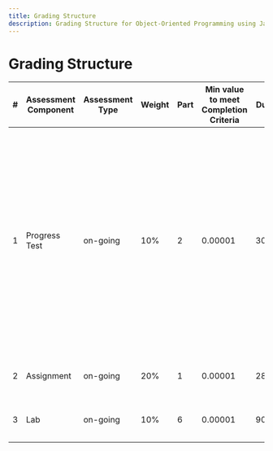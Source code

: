 ---
title: Grading Structure
description: Grading Structure for Object-Oriented Programming using Java (PRO192)
---

# Grading Structure

<table style={{ borderCollapse: 'collapse', tableLayout: 'fixed', width: '100%' }}>
  <thead>
    <tr>
      <th>#</th>
      <th>Assessment Component</th>
      <th>Assessment Type</th>
      <th>Weight</th>
      <th>Part</th>
      <th>Min value to meet Completion Criteria</th>
      <th>Duration</th>
      <th>LO</th>
      <th>Type of questions</th>
      <th>Number of questions</th>
      <th>Scope of knowledge and skill of questions</th>
      <th>How?</th>
      <th>Note</th>
    </tr>
  </thead>
  <tbody>
    <tr>
      <td>1</td>
      <td>Progress Test</td>
      <td>on-going</td>
      <td>10%</td>
      <td>2</td>
      <td>0.00001</td>
      <td>30'/each</td>
      <td>Test 1: LO1, LO2, LO3<br/>Test 2: LO4, LO5, LO6</td>
      <td>Multiple choices<br/>Marked by Computer or a suitable format</td>
      <td>20/each</td>
      <td></td>
      <td>in class, by LMS system</td>
      <td>Instruction and schedules for Progress Tests must be presented in the Course Implementation Plan approved by director of the campus. <br/>Progress test must be taken right after the last lectures of required material. <br/>Instructor has responsibility to review the test for students after graded.</td>
    </tr>
    <tr>
      <td>2</td>
      <td>Assignment</td>
      <td>on-going</td>
      <td>20%</td>
      <td>1</td>
      <td>0.00001</td>
      <td>28 slots</td>
      <td>LO1-&gt;LO9</td>
      <td></td>
      <td></td>
      <td>All subjects in syllabus</td>
      <td>in class, by teacher</td>
      <td></td>
    </tr>
    <tr>
      <td>3</td>
      <td>Lab</td>
      <td>on-going</td>
      <td>10%</td>
      <td>6</td>
      <td>0.00001</td>
      <td>90'/each</td>
      <td>LO1-&gt;LO9</td>
      <td></td>
      <td></td>
      <td></td>
      <td>in class, by teacher</td>
      <td></td>
    </tr>
  </tbody>
</table>
